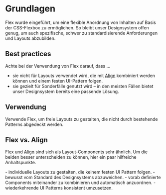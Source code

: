 # Grundlagen
Flex wurde eingeführt, um eine flexible Anordnung von Inhalten auf Basis 
der CSS-Flexbox zu ermöglichen. So bleibt unser Designsystem offen genug, 
um auch spezifische, schwer zu standardisierende Anforderungen und Layouts 
abzubilden.


## Best practices

Achte bei der Verwendung von Flex darauf, dass ...

- sie nicht für Layouts verwendet wird, die mit [Align](/03-components/structure/align) 
kombiniert werden können und einem festen UI-Pattern folgen.
- sie gezielt für Sonderfälle genutzt wird – in den meisten Fällen bietet unser 
Designsystem bereits eine passende Lösung.


## Verwendung

Verwende Flex, um freie Layouts zu gestalten, die nicht durch bestehende Patterns abgedeckt werden.


## Flex vs. Align

Flex und [Align](/03-components/structure/align) sind sich als Layout-Components sehr ähnlich. 
Um die beiden besser unterscheiden zu können, hier ein paar hilfreiche Anhaltspunkte.

<DoAndDont>
  <Plain heading="Verwende Flex, um ...">
    - individuelle Layouts zu gestalten, die keinem festen UI Pattern folgen.
    - bewusst vom Standard des Designsystems abzuweichen.

  </Plain>

  <Plain heading="Verwende Align, um ...">
    - vorab definierte Components miteinander zu kombinieren und automatisch anzuordnen.
    - wiederkehrende UI Patterns konsistent umzusetzen.

  </Plain>
</DoAndDont>

